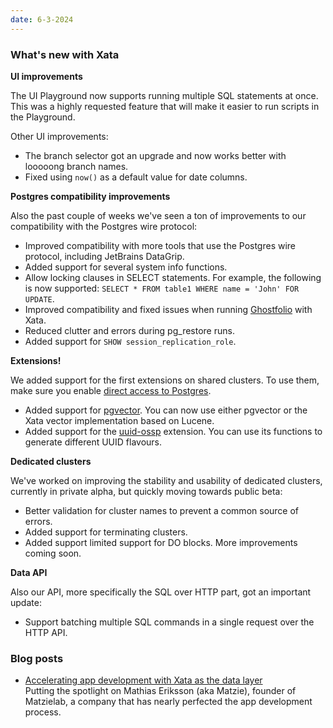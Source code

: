 ```yaml
---
date: 6-3-2024
---
```


### What's new with Xata

**UI improvements**

The UI Playground now supports running multiple SQL statements at once. This was a highly requested feature that will make it easier to run scripts in the Playground.

<ArticleVideo
  platform="html"
  src="https://us-east-1.storage.xata.sh/5fedudtt7t5k53p6dbpoa2jleo"
  width="2824"
  height="1482"
/>

Other UI improvements:

- The branch selector got an upgrade and now works better with looooong branch names.
- Fixed using `now()` as a default value for date columns.

**Postgres compatibility improvements**

Also the past couple of weeks we've seen a ton of improvements to our compatibility with the Postgres wire protocol:

- Improved compatibility with more tools that use the Postgres wire protocol, including JetBrains DataGrip.
- Added support for several system info functions.
- Allow locking clauses in SELECT statements. For example, the following is now supported: `SELECT * FROM table1 WHERE name = 'John' FOR UPDATE`.
- Improved compatibility and fixed issues when running [Ghostfolio](https://github.com/ghostfolio/ghostfolio) with Xata.
- Reduced clutter and errors during pg_restore runs.
- Added support for `SHOW session_replication_role`.

**Extensions!**

We added support for the first extensions on shared clusters. To use them, make sure you enable [direct access to Postgres](https://xata.io/docs/postgres).

- Added support for [pgvector](https://github.com/pgvector/pgvector). You can now use either pgvector or the Xata vector implementation based on Lucene.
- Added support for the [uuid-ossp](https://www.postgresql.org/docs/current/uuid-ossp.html) extension. You can use its functions to generate different UUID flavours.

**Dedicated clusters**

We've worked on improving the stability and usability of dedicated clusters, currently in private alpha, but quickly moving towards public beta:

- Better validation for cluster names to prevent a common source of errors.
- Added support for terminating clusters.
- Added support limited support for DO blocks. More improvements coming soon.

**Data API**

Also our API, more specifically the SQL over HTTP part, got an important update:

- Support batching multiple SQL commands in a single request over the HTTP API.

### Blog posts

- [Accelerating app development with Xata as the data layer](https://xata.io/blog/community-spotlight-accelerating-app-development)\
  Putting the spotlight on Mathias Eriksson (aka Matzie), founder of Matzielab, a company that has nearly perfected the app development process.
